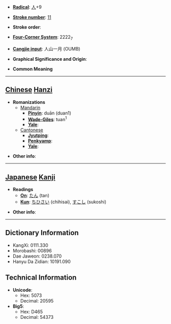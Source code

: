 * '''[[Wiktionary:Chinese radical index| Radical]]''': [[Wiktionary:Chinese radical index 人|人]]+9

* '''[[Wiktionary:Chinese total strokes index|Stroke number]]''': [[Wiktionary:Chinese total strokes index 11|11]]

* '''Stroke order''': 

* '''[[Wiktionary:Chinese four corner index|Four-Corner System]]''': 2222<sub>7</sub>

* '''[[Wiktionary:Chinese Cangjie index|Cangjie input]]''': 人山一月 (OUMB)

* '''Graphical Significance and Origin''': 

* '''Common Meaning'''

----

== [[Chinese]] [[Hanzi]] ==

* '''Romanizations'''
** [[Mandarin]]
*** '''[[Pinyin]]''': duān (duan1)
*** '''[[Wade-Giles]]''': tuan<sup>1</sup>
*** '''[[Yale]]''': 
**[[Cantonese]]
***'''[[Jyutping]]''':
***'''[[Penkyamp]]''': 
***'''[[Yale]]''': 

* '''Other info''': 

----

== [[Japanese]] [[Kanji]] ==

* '''Readings'''
** '''[[On]]''': [[たん]] (tan)
** '''[[Kun]]''': [[ちひさい]] (chihisai), [[すこし]] (sukoshi)

* '''Other info''':  

----

== Dictionary Information ==

* KangXi: 0111.330
* Morobashi: 00896
* Dae Jaweon: 0238.070
* Hanyu Da Zidian: 10191.090

== Technical Information ==

* '''Unicode''':
** Hex: 5073
** Decimal: 20595
* '''Big5''':
** Hex: D465
** Decimal: 54373